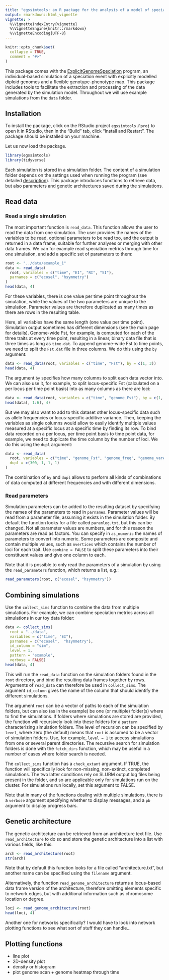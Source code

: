 ```yaml
---
title: "egssimtools: an R package for the analysis of a model of speciation"
output: rmarkdown::html_vignette
vignette: >
  %\VignetteIndexEntry{vignette}
  %\VignetteEngine{knitr::rmarkdown}
  %\VignetteEncoding{UTF-8}
---
```


```r
knitr::opts_chunk$set(
  collapse = TRUE,
  comment = "#>"
)
```

This package comes with the [ExplicitGenomeSpeciation](https://github.com/rscherrer/ExplicitGenomeSpeciation) program, an individual-based simulation of a speciation event with explicitly modelled diploid genomes and a flexible genotype-phenotype map. This package includes tools to facilitate the extraction and processing of the data generated by the simulation model. Throughout we will use example simulations from the `data` folder. 

## Installation

To install the package, click on the RStudio project `egssimtools.Rproj` to open it in RStudio, then in the "Build" tab, click "Install and Restart". The package should be installed on your machine.

Let us now load the package.

```r
library(egssimtools)
library(tidyverse)
```

Each simulation is stored in a simulation folder. The content of a simulation folder depends on the settings used when running the program (see detailed [description](https://github.com/rscherrer/ExplicitGenomeSpeciation)). This package introduces functions to retrieve data, but also parameters and genetic architectures saved during the simulations.

## Read data

### Read a single simulation

The most important function is `read_data`. This function allows the user to read the data from one simulation. The user provides the names of the variables to be read, optional parameters to be read too, and the output is returned in a data frame, suitable for further analyses or merging with other data frames. We can for example read speciation metrics through time for one simulation, and add a specific set of parameters to them:

```r
root <- "../data/example_1"
data <- read_data(
  root, variables = c("time", "EI", "RI", "SI"), 
  parnames = c("ecosel", "hsymmetry")
)
head(data, 4)
```

For these variables, there is one value per time point throughout the simulation, while the values of the two parameters are unique to the simulation. Parameter values are therefore duplicated as many times as there are rows in the resulting table.

Here, all variables have the same length (one value per time point). Simulation output sometimes has different dimensions (see the main page for details). Genome-wide Fst, for example, is computed for each of the three traits at every time point, resulting in a linear, binary data file that is three times as long as `time.dat`. To append genome-wide Fst to time points, we need to split the `Fst.dat` file in three columns. We do this using the `by` argument:

```r
data <- read_data(root, variables = c("time", "Fst"), by = c(1, 3))
head(data, 4)
```

The argument `by` specifies how many columns to split each data vector into. We can also use it, for example, to split locus-specific Fst (calculated on a per locus per time point basis) into as many columns as there are loci:

```r
data <- read_data(root, variables = c("time", "genome_Fst"), by = c(1, 300))
head(data[, 1:6], 4)
```

But we may also want to add to this dataset other locus-specific data such as allele frequencies or locus-specific additive variance. Then, keeping the variables as single columns would allow to easily identify multiple values measured at a specific locus at a specific time by finding its row. To bind data recorded on a per locus, per time point basis to time point data, for example, we need to duplicate the time column by the number of loci. We do this using the `dupl` argument:

```r
data <- read_data(
  root, variables = c("time", "genome_Fst", "genome_freq", "genome_varA"), 
  dupl = c(300, 1, 1, 1)
)
```

The combination of `by` and `dupl` allows to perform all kinds of combinations of data computed at different frequencies and with different dimensions.

### Read parameters

Simulation parameters can be added to the resulting dataset by specifying the names of the parameters to read in `parnames`. Parameter values will be read from a parameter file, assuming it exists in the simulation folder. By default the function looks for a file called `paramlog.txt`, but this can be changed. Not all parameter values are numbers, and for this reason the parameters are read as factors. You can specify in `as_numeric` the names of parameters to convert into numeric. Some parameters are composite and contain multiple values, such as `nvertices` which contains the number of loci for each trait. Use `combine = FALSE` to split these parameters into their constituent values and give one column to each.

Note that it is possible to only read the parameters of a simulation by using the `read_parameters` function, which returns a list, e.g.:

```r
read_parameters(root, c("ecosel", "hsymmetry"))
```

## Combining simulations

Use the `collect_sims` function to combine the data from multiple simulations. For example, we can combine speciation metrics across all simulations in our toy data folder:

```r
data <- collect_sims(
  root = "../data", 
  variables = c("time", "EI"), 
  parnames = c("ecosel",  "hsymmetry"), 
  id_column = "sim", 
  level = 1,
  pattern = "example",
  verbose = FALSE)
head(data, 4)
```

This will run the `read_data` function on the simulation folders found in the `root` directory, and bind the resulting data frames together by rows. Arguments of `read_data` can therefore be used in `collect_sims`. The argument `id_column` gives the name of the column that should identify the different simulations.

The argument `root` can be a vector of paths to each of the simulation folders, but can also (as in the example) be one (or multiple) folder(s) where to find the simulations. If folders where simulations are stored are provided, the function will recursively look into these folders for a `pattern` characterizing simulation folders. The level of recursion can be specified by `level`, where zero (the default) means that `root` is assumed to be a vector of simulation folders. Use, for example, `level = 1` to access simulations from one or several parent directories. The recursive search for simulation folders is done with the `fetch_dirs` function, which may be useful in a number of cases where folder search is needed.

The `collect_sims` function has a `check_extant` argument. If TRUE, the function will specifically look for non-missing, non-extinct, completed simulations. The two latter conditions rely on SLURM output log files being present in the folder, and so are applicable only for simulations run on the cluster. For simulations run locally, set this argument to FALSE.

Note that in many of the functions dealing with multiple simulations, there is a `verbose` argument specifying whether to display messages, and a `pb` argument to display progress bars.

## Genetic architecture

The genetic architecture can be retrieved from an architecture text file. Use `read_architecture` to do so and store the genetic architecture into a list with various fields, like this:

```r
arch <- read_architecture(root)
str(arch)
```

Note that by default this function looks for a file called "architecture.txt", but another name can be specified using the `filename` argument.

Alternatively, the function `read_genome_architecture` returns a locus-based data frame version of the architecture, therefore omitting elements specific to network edges, but with additional information such as chromosome location or degree.

```r
loci <- read_genome_architecture(root)
head(loci, 4)
```

Another one for networks specifically? I would have to look into network plotting functions to see what sort of stuff they can handle...

## Plotting functions

- line plot
- 2D-density plot
- density or histogram
- plot genome scan + genome heatmap through time

